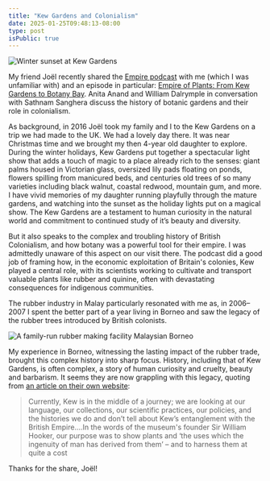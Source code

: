 ```yaml
---
title: "Kew Gardens and Colonialism"
date: 2025-01-25T09:48:13-08:00
type: post
isPublic: true
---
```

![Winter sunset at Kew Gardens](kew-gardens-sunset.webp)

My friend Joël recently shared the [Empire podcast](https://empirepod.supportingcast.fm/) with me (which I was unfamiliar with) and an episode in particular: [Empire of Plants: From Kew Gardens to Botany Bay](https://pod.link/1639561921/episode/ebcd9f4b23c3d45037b0618b6586f82b). Anita Anand and William Dalrymple in conversation with Sathnam Sanghera discuss the history of botanic gardens and their role in colonialism.

As background, in 2016 Joël took my family and I to the Kew Gardens on a trip we had made to the UK. We had a lovely day there. It was near Christmas time and we brought my then 4-year old daughter to explore. During the winter holidays, Kew Gardens put together a spectacular light show that adds a touch of magic to a place already rich to the senses: giant palms housed in Victorian glass, oversized lily pads floating on ponds, flowers spilling from manicured beds, and centuries old trees of so many varieties including black walnut, coastal redwood, mountain gum, and more. I have vivid memories of my daughter running playfully through the mature gardens, and watching into the sunset as the holiday lights put on a magical show. The Kew Gardens are a testament to human curiosity in the natural world and commitment to continued study of it’s beauty and diversity.

But it also speaks to the complex and troubling history of British Colonialism, and how botany was a powerful tool for their empire. I was admittedly unaware of this aspect on our visit there. The podcast did a good job of framing how, in the economic exploitation of Britain's colonies, Kew played a central role, with its scientists working to cultivate and transport valuable plants like rubber and quinine, often with devastating consequences for indigenous communities.

The rubber industry in Malay particularly resonated with me as, in 2006–2007 I spent the better part of a year living in Borneo and saw the legacy of the rubber trees introduced by British colonists.

![A family-run rubber making facility Malaysian Borneo](rubber-making-malaysia.webp)

My experience in Borneo, witnessing the lasting impact of the rubber trade, brought this complex history into sharp focus. History, including that of Kew Gardens, is often complex, a story of human curiosity and cruelty, beauty and barbarism. It seems they are now grappling with this legacy, quoting from [an article on their own website](https://www.kew.org/read-and-watch/kew-empire-indigo-factory-model):

> Currently, Kew is in the middle of a journey; we are looking at our language, our collections, our scientific practices, our policies, and the histories we do and don’t tell about Kew’s entanglement with the British Empire.…In the words of the museum's founder Sir William Hooker, our purpose was to show plants and ‘the uses which the ingenuity of man has derived from them’ – and to harness them at quite a cost

Thanks for the share, Joël!
